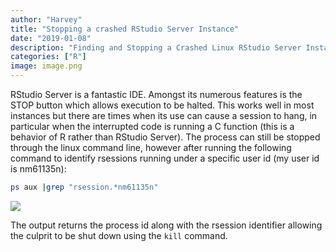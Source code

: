```yaml
---
author: "Harvey"
title: "Stopping a crashed RStudio Server Instance"
date: "2019-01-08"
description: "Finding and Stopping a Crashed Linux RStudio Server Instance"
categories: ["R"]
image: image.png
---
```


RStudio Server is a fantastic IDE.  Amongst its numerous features is the STOP button which allows execution to be halted.  This works well in most instances but there are times when its use can cause a session to hang, in particular when the interrupted code is running a C function (this is a behavior of R rather than RStudio Server).  The process can still be stopped through the linux command line, however after running the following command to identify rsessions running under a specific user id (my user id is nm61135n):

```bash
ps aux |grep "rsession.*nm61135n"
```

![](ps-grab.png)

The output returns the process id along with the rsession identifier allowing the culprit to be shut down using the `kill` command.
